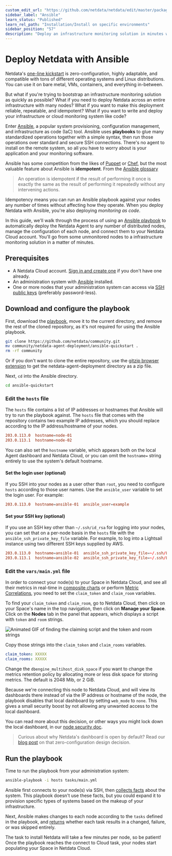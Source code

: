 ```yaml
---
custom_edit_url: "https://github.com/netdata/netdata/edit/master/packaging/installer/methods/ansible.md"
sidebar_label: "Ansible"
learn_status: "Published"
learn_rel_path: "Installation/Install on specific environments"
sidebar_position: "57"
description: "Deploy an infrastructure monitoring solution in minutes with the Netdata Agent and Ansible. Use and customize a simple playbook for monitoring as code."
---
```



# Deploy Netdata with Ansible

Netdata's [one-line kickstart](/docs/nightly/getting-started/install-netdata#install-on-linux-with-one-line-installer) is zero-configuration, highly adaptable, and compatible with tons
of different operating systems and Linux distributions. You can use it on bare metal, VMs, containers, and everything
in-between.

But what if you're trying to bootstrap an infrastructure monitoring solution as quickly as possible? What if you need to
deploy Netdata across an entire infrastructure with many nodes? What if you want to make this deployment reliable,
repeatable, and idempotent? What if you want to write and deploy your infrastructure or cloud monitoring system like
code?

Enter [Ansible](https://ansible.com), a popular system provisioning, configuration management, and infrastructure as
code (IaC) tool. Ansible uses **playbooks** to glue many standardized operations together with a simple syntax, then run
those operations over standard and secure SSH connections. There's no agent to install on the remote system, so all you
have to worry about is your application and your monitoring software. 

Ansible has some competition from the likes of [Puppet](https://puppet.com/) or [Chef](https://www.chef.io/), but the
most valuable feature about Ansible is **idempotent**. From the [Ansible
glossary](https://docs.ansible.com/ansible/latest/reference_appendices/glossary.html)

> An operation is idempotent if the result of performing it once is exactly the same as the result of performing it
> repeatedly without any intervening actions.

Idempotency means you can run an Ansible playbook against your nodes any number of times without affecting how they
operate. When you deploy Netdata with Ansible, you're also deploying _monitoring as code_.

In this guide, we'll walk through the process of using an [Ansible
playbook](https://github.com/netdata/community/tree/main/configuration-management/ansible-quickstart/) to automatically
deploy the Netdata Agent to any number of distributed nodes, manage the configuration of each node, and connect them to
your Netdata Cloud account. You'll go from some unmonitored nodes to a infrastructure monitoring solution in a matter of
minutes.

## Prerequisites

-   A Netdata Cloud account. [Sign in and create one](https://app.netdata.cloud) if you don't have one already.
-   An administration system with [Ansible](https://www.ansible.com/) installed.
-   One or more nodes that your administration system can access via [SSH public
    keys](https://git-scm.com/book/en/v2/Git-on-the-Server-Generating-Your-SSH-Public-Key) (preferably password-less).

## Download and configure the playbook

First, download the
[playbook](https://github.com/netdata/community/tree/main/netdata-agent-deployment/ansible-quickstart), move it to the
current directory, and remove the rest of the cloned repository, as it's not required for using the Ansible playbook.

```bash
git clone https://github.com/netdata/community.git
mv community/netdata-agent-deployment/ansible-quickstart .
rm -rf community
```

Or if you don't want to clone the entire repository, use the [gitzip browser extension](https://gitzip.org/) to get the netdata-agent-deployment directory as a zip file.

Next, `cd` into the Ansible directory.

```bash
cd ansible-quickstart
```

### Edit the `hosts` file

The `hosts` file contains a list of IP addresses or hostnames that Ansible will try to run the playbook against. The
`hosts` file that comes with the repository contains two example IP addresses, which you should replace according to the
IP address/hostname of your nodes. 

```conf
203.0.113.0  hostname=node-01
203.0.113.1  hostname=node-02 
```

You can also set the `hostname` variable, which appears both on the local Agent dashboard and Netdata Cloud, or you can
omit the `hostname=` string entirely to use the system's default hostname.

#### Set the login user (optional)

If you SSH into your nodes as a user other than `root`, you need to configure `hosts` according to those user names. Use
the `ansible_user` variable to set the login user. For example:

```conf
203.0.113.0  hostname=ansible-01  ansible_user=example
```

#### Set your SSH key (optional)

If you use an SSH key other than `~/.ssh/id_rsa` for logging into your nodes, you can set that on a per-node basis in
the `hosts` file with the `ansible_ssh_private_key_file` variable. For example, to log into a Lightsail instance using
two different SSH keys supplied by AWS.

```conf
203.0.113.0  hostname=ansible-01  ansible_ssh_private_key_file=~/.ssh/LightsailDefaultKey-us-west-2.pem
203.0.113.1  hostname=ansible-02  ansible_ssh_private_key_file=~/.ssh/LightsailDefaultKey-us-east-1.pem
```

### Edit the `vars/main.yml` file

In order to connect your node(s) to your Space in Netdata Cloud, and see all their metrics in real-time in [composite
charts](/docs/nightly/visualization,-charts-and-dashboards/see-an-overview-of-your-infrastructure) or perform [Metric
Correlations](/docs/nightly/troubleshooting-and-machine-learning/metric-correlations), you need to set the `claim_token`
and `claim_room` variables.

To find your `claim_token` and `claim_room`, go to Netdata Cloud, then click on your Space's name in the top navigation,
then click on **Manage your Space**. Click on the **Nodes** tab in the panel that appears, which displays a script with
`token` and `room` strings. 

![Animated GIF of finding the claiming script and the token and room
strings](https://user-images.githubusercontent.com/1153921/98740235-f4c3ac00-2367-11eb-8ffd-e9ab0f04c463.gif)

Copy those strings into the `claim_token` and `claim_rooms` variables.

```yml
claim_token: XXXXX
claim_rooms: XXXXX
```

Change the `dbengine_multihost_disk_space` if you want to change the metrics retention policy by allocating more or less
disk space for storing metrics. The default is 2048 Mib, or 2 GiB. 

Because we're connecting this node to Netdata Cloud, and will view its dashboards there instead of via the IP address or
hostname of the node, the playbook disables that local dashboard by setting `web_mode` to `none`. This gives a small
security boost by not allowing any unwanted access to the local dashboard.

You can read more about this decision, or other ways you might lock down the local dashboard, in our [node security
doc](/docs/nightly/deployment-in-production/secure-your-nodes).

> Curious about why Netdata's dashboard is open by default? Read our [blog
> post](https://www.netdata.cloud/blog/netdata-agent-dashboard/) on that zero-configuration design decision.

## Run the playbook

Time to run the playbook from your administration system:

```bash
ansible-playbook -i hosts tasks/main.yml
```

Ansible first connects to your node(s) via SSH, then [collects
facts](https://docs.ansible.com/ansible/latest/user_guide/playbooks_vars_facts.html#ansible-facts) about the system.
This playbook doesn't use these facts, but you could expand it to provision specific types of systems based on the
makeup of your infrastructure.

Next, Ansible makes changes to each node according to the `tasks` defined in the playbook, and
[returns](https://docs.ansible.com/ansible/latest/reference_appendices/common_return_values.html#changed) whether each
task results in a changed, failure, or was skipped entirely.

The task to install Netdata will take a few minutes per node, so be patient! Once the playbook reaches the connect to Cloud
task, your nodes start populating your Space in Netdata Cloud.
